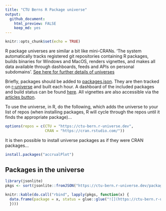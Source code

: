 ```yaml
---
title: "CTU Berns R Package universe"
output: 
  github_document:
    html_preview: FALSE
    keep_md: yes
---
```


```r
knitr::opts_chunk$set(echo = TRUE)
```

R package universes are similar a bit like mini-CRANs. 'The system automatically tracks registered git repositories containing R packages, builds binaries for Windows and MacOS, renders vignettes, and makes all data available through dashboards, feeds and APIs on personal subdomains'. [See here for further details of universes](https://ropensci.org/blog/2021/06/22/setup-runiverse/)

Briefly, packages should be added to [packages.json](packages.json). They are then tracked on [r-universe](https://github.com/r-universe/ctu-bern) and built each hour. A dashboard of the included packages and build status can be found [here](https://ctu-bern.r-universe.dev/ui#builds). All vignettes are also accessible via the [articles button](https://ctu-bern.r-universe.dev/ui#articles).

To use the universe, in R, do the following, which adds the universe to your list of repos (when installing packages, R will cycle through the repos until it finds the appropriate package)...

```r
options(repos = c(CTU = "https://ctu-bern.r-universe.dev",
                  CRAN = "https://cran.rstudio.com/"))
```

It is then possible to install universe packages as if they were CRAN packages...

```r
install.packages("accrualPlot")
```



## Packages in the universe

```r

library(jsonlite)
pkgs <- sort(jsonlite::fromJSON("https://ctu-bern.r-universe.dev/packages/"))

```

```r
knitr::kable(do.call("rbind", lapply(pkgs, function(x) {
  data.frame(package = x, status = glue::glue("![](https://ctu-bern.r-universe.dev/badges/{x})"))
  })))
```


